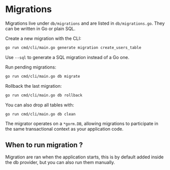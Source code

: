 # Migrations

Migrations live under `db/migrations` and are listed in `db/migrations.go`. They can be written in Go or plain SQL.

Create a new migration with the CLI:

```bash
go run cmd/cli/main.go generate migration create_users_table
```
Use `--sql` to generate a SQL migration instead of a Go one.

Run pending migrations:

```bash
go run cmd/cli/main.go db migrate
```

Rollback the last migration:

```bash
go run cmd/cli/main.go db rollback
```

You can also drop all tables with:

```bash
go run cmd/cli/main.go db clean
```

The migrator operates on a `*gorm.DB`, allowing migrations to participate in the same transactional context as your application code.

## When to run migration ?

Migration are ran when the application starts, this is by default added inside the db provider, but you can also run them manually.



